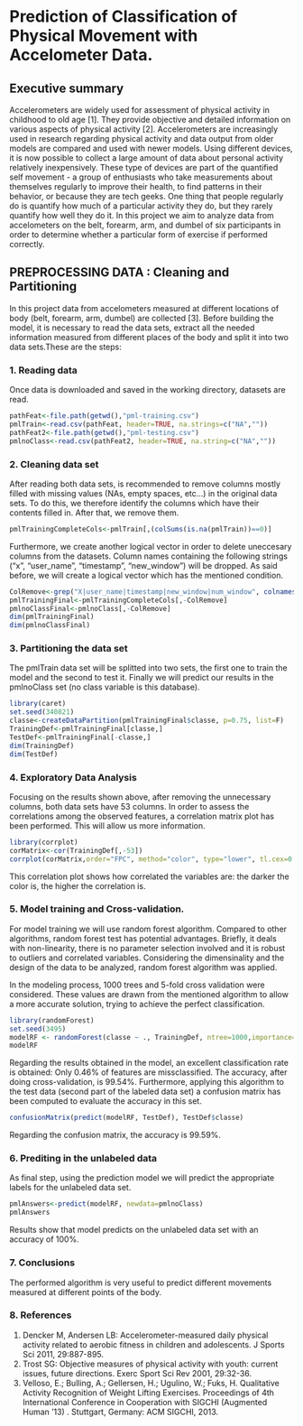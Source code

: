 Prediction of Classification of Physical Movement with Accelometer Data. 
========================================================================

## Executive summary

Accelerometers are widely used for assessment of physical activity in childhood to old age [1]. They provide
objective and detailed information on various aspects of physical activity [2]. 
Accelerometers are increasingly used in research regarding physical activity and data output from older models are compared and used with newer models. Using different devices, it is now possible to collect a large amount of data about personal activity relatively inexpensively. These type of devices are part of the quantified self movement - a group of enthusiasts who take measurements about themselves regularly to improve their health, to find patterns in their behavior, or because they are tech geeks. One thing that people regularly do is quantify how much of a particular activity they do, but they rarely quantify how well they do it. 
In this project we aim to analyze data from accelometers on the belt, forearm, arm, and dumbel of six participants in order to determine whether a particular form of exercise if performed correctly. 

## PREPROCESSING DATA : Cleaning and Partitioning

In this project data from accelometers measured at different locations of body (belt, forearm, arm, dumbel) are collected [3]. Before building the model, it is necessary to read the data sets, extract all the needed information measured from different places of the body and split it into two data sets.These are the steps:

### 1. Reading data
Once data is downloaded and saved in the working directory, datasets are read.   
```r
pathFeat<-file.path(getwd(),"pml-training.csv")
pmlTrain<-read.csv(pathFeat, header=TRUE, na.strings=c("NA",""))
pathFeat2<-file.path(getwd(),"pml-testing.csv")
pmlnoClass<-read.csv(pathFeat2, header=TRUE, na.string=c("NA",""))
```

### 2. Cleaning data set 
After reading both data sets, is recommended to remove columns mostly filled with missing values (NAs, empty spaces, etc...) in the original data sets. To do this, we therefore identify the columns which have their contents filled in. After that, we remove them. 
```r
pmlTrainingCompleteCols<-pmlTrain[,(colSums(is.na(pmlTrain))==0)]
```
Furthermore, we create another logical vector in order to delete uneccesary columns from the datasets. Column names containing the following strings ("x", "user_name", "timestamp", "new_window") will be dropped. As said before, we will create a logical vector which has the mentioned condition.
```r
ColRemove<-grep("X|user_name|timestamp|new_window|num_window", colnames(pmlTrainingCompleteCols))
pmlTrainingFinal<-pmlTrainingCompleteCols[,-ColRemove]
pmlnoClassFinal<-pmlnoClass[,-ColRemove]
dim(pmlTrainingFinal)
dim(pmlnoClassFinal)
```
### 3. Partitioning the data set
The pmlTrain data set will be splitted into two sets, the first one to train the model and the second to test it. Finally we will predict our results in the pmlnoClass set (no class variable is this database). 
```r
library(caret)
set.seed(340821)
classe<-createDataPartition(pmlTrainingFinal$classe, p=0.75, list=F)
TrainingDef<-pmlTrainingFinal[classe,]
TestDef<-pmlTrainingFinal[-classe,]
dim(TrainingDef)
dim(TestDef)
```
### 4. Exploratory Data Analysis
Focusing on the results shown above, after removing the unnecessary columns, both data sets have 53 columns. In order to assess the correlations among the observed features, a correlation matrix plot has been performed. 
This will allow us more information. 
```r
library(corrplot)
corMatrix<-cor(TrainingDef[,-53])
corrplot(corMatrix,order="FPC", method="color", type="lower", tl.cex=0.8, tl.col=rgb(0,0,0))
```
This correlation plot shows how correlated the variables are: the darker the color is, the higher the correlation is. 

### 5. Model training and Cross-validation.
For model training we will use random forest algorithm. Compared to other algorithms, random forest test has potential advantages. Briefly, it deals with non-linearity, there is no parameter selection involved and it is robust to outliers and correlated variables. Considering the dimensinality and the design of the data to be analyzed, random forest algorithm was applied. 

In the modeling process, 1000 trees and 5-fold cross validation were considered. These values are drawn from the mentioned algorithm to allow a more accurate solution, trying to achieve the perfect classification. 
```r
library(randomForest)
set.seed(3495)
modelRF <- randomForest(classe ~ ., TrainingDef, ntree=1000,importance=T, cv=5)
modelRF
```
Regarding the results obtained in the model, an excellent classification rate is obtained: Only 0.46% of features are missclassified. The accuracy, after doing cross-validation, is 99.54%. 
Furthermore, applying this algorithm to the test data (second part of the labeled data set) a confusion matrix has been computed to evaluate the accuracy in this set. 
```r
confusionMatrix(predict(modelRF, TestDef), TestDef$classe)
```
Regarding the confusion matrix, the accuracy is 99.59%. 

### 6. Prediting in the unlabeled data
As final step, using the prediction model we will predict the appropriate labels for the unlabeled data set. 
```r
pmlAnswers<-predict(modelRF, newdata=pmlnoClass)
pmlAnswers
```
Results show that model predicts on the unlabeled data set with an accuracy of 100%. 

### 7. Conclusions
The performed algorithm is very useful to predict different movements measured at different points of the body. 

### 8. References
1. Dencker M, Andersen LB: Accelerometer-measured daily physical activity related to aerobic fitness in children and adolescents. J Sports Sci 2011, 29:887-895.
2. Trost SG: Objective measures of physical activity with youth: current issues, future directions. Exerc Sport Sci Rev 2001, 29:32-36.
3. Velloso, E.; Bulling, A.; Gellersen, H.; Ugulino, W.; Fuks, H. Qualitative Activity Recognition of Weight Lifting Exercises. Proceedings of 4th International Conference in Cooperation with SIGCHI (Augmented Human '13) . Stuttgart, Germany: ACM SIGCHI, 2013.

